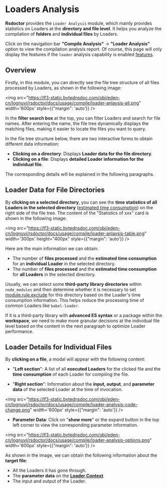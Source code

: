 # Loaders Analysis

**Rsdoctor** provides the `Loader Analysis` module, which mainly provides statistics on Loaders at the **directory and file level**. It helps you analyze the compilation of **folders** and **individual files** by Loaders.

Click on the navigation bar **"Compile Analysis"** -> **"Loader Analysis"** option to view the compilation analysis report. Of course, this page will only display the features if the `loader` analysis capability is enabled [features](/config/options/index).

## Overview

Firstly, in this module, you can directly see the file tree structure of all files processed by Loaders, as shown in the following image:

<img src="https://lf3-static.bytednsdoc.com/obj/eden-cn/lognuvj/rsdoctor/docs/usage/compile/loader-anlaysis-all.png" width='600px' style={{"margin": 'auto'}} />

In the **filter search box** at the top, you can filter Loaders and search for file names. After entering the name, the file tree dynamically displays the matching files, making it easier to locate the files you want to query.

In the file tree structure below, there are two interactive forms to obtain different data information:

- **Clicking on a directory**: Displays **Loader data for the file directory**.
- **Clicking on a file**: Displays **detailed Loader information for the individual file**.

The corresponding details will be explained in the following paragraphs.

## Loader Data for File Directories

By **clicking on a selected directory**, you can see the **time statistics of all Loaders in the selected directory** ([estimated time consumption](../../guide/more/faq#loader-time-consuming-data-is-inaccurate)) on the right side of the file tree. The content of the "Statistics of xxx" card is shown in the following image:

<img src="https://lf3-static.bytednsdoc.com/obj/eden-cn/lognuvj/rsdoctor/docs/usage/compile/loader-anlaysis-table.png" width='300px' height="400px" style={{"margin": 'auto'}} />

Here are the main information we can obtain:

- The number of **files processed** and the **estimated time consumption** for an **individual Loader** in the selected directory.
- The number of **files processed** and the **estimated time consumption** for **all Loaders** in the selected directory.

Usually, we can select some **third-party library directories** within `node_modules` and then determine whether it is necessary to set [module.rule.exclude](https://webpack.js.org/configuration/module/#ruleexclude) for this directory based on the Loader's time consumption information. This helps reduce the processing time of common Loaders like `babel-loader`.

If it is a third-party library with **advanced ES syntax** or a package within the **workspace**, we need to make more granular decisions at the individual file level based on the content in the next paragraph to optimize Loader performance.

## Loader Details for Individual Files

By **clicking on a file**, a modal will appear with the following content:

- "**Left section**": A list of all **executed Loaders** for the clicked file and the **time consumption** of each Loader for compiling the file.

- "**Right section**": Information about the **input, output**, and **parameter data** of the selected Loader at the time of invocation.

<img src="https://lf3-static.bytednsdoc.com/obj/eden-cn/lognuvj/rsdoctor/docs/usage/compile/loader-analysis-code-change.png" width='600px' style={{"margin": 'auto'}} /> 

- **Parameter Data**: Click on "**show more**" or the expand button in the top left corner to view the corresponding parameter information.

<img src="https://lf3-static.bytednsdoc.com/obj/eden-cn/lognuvj/rsdoctor/docs/usage/compile/loader-analysis-options.png" width='600px' style={{"margin": 'auto'}} /> 

As shown in the image, we can obtain the following information about the **target file**:

- All the Loaders it has gone through.
- The **parameter data** on the [**Loader Context**](https://webpack.js.org/api/loaders/#the-loader-context).
- The input and output of the Loader.
